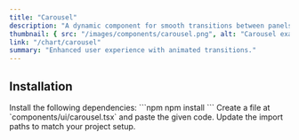 ```yaml
---
title: "Carousel"
description: "A dynamic component for smooth transitions between panels."
thumbnail: { src: "/images/components/carousel.png", alt: "Carousel example" }
link: "/chart/carousel"
summary: "Enhanced user experience with animated transitions."
---
```


<ComponentPreview name="carousel-demo" />

## Installation

<Steps>

<Step>
Install the following dependencies:
</Step>
```npm
npm install 
```

<Step>
Create a file at `components/ui/carousel.tsx` and paste the given code.  
</Step>

<CollapsibleSource name="carousel" />

<Step>
Update the import paths to match your project setup.
</Step>

</Steps>